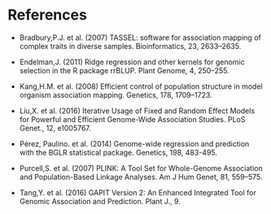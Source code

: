 # References {-}
* Bradbury,P.J. et al. (2007) TASSEL: software for association mapping of complex traits in diverse samples. Bioinformatics, 23, 2633–2635.

* Endelman,J. (2011) Ridge regression and other kernels for genomic selection in the R package rrBLUP. Plant Genome, 4, 250–255.

* Kang,H.M. et al. (2008) Efficient control of population structure in model organism association mapping. Genetics, 178, 1709–1723.

* Liu,X. et al. (2016) Iterative Usage of Fixed and Random Effect Models for Powerful and Efficient Genome-Wide Association Studies. PLoS Genet., 12, e1005767.

* Pérez, Paulino. et al. (2014) Genome-wide regression and prediction with the BGLR statistical package. Genetics, 198, 483-495.

* Purcell,S. et al. (2007) PLINK: A Tool Set for Whole-Genome Association and Population-Based Linkage Analyses. Am J Hum Genet, 81, 559–575.

* Tang,Y. et al. (2016) GAPIT Version 2: An Enhanced Integrated Tool for Genomic Association and Prediction. Plant J., 9.
